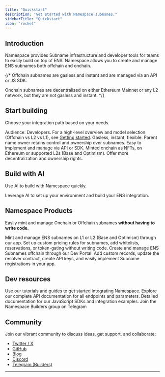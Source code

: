 ```yaml
---
title: "Quickstart"
description: "Get started with Namespace subnames."
sidebarTitle: "Quickstart"
icon: "rocket"
---
```


## Introduction

Namespace provides Subname infrastructure and developer tools for teams to easily build on top of ENS. Namespace allows you to create and manage ENS subnames both offchain and onchain.

{/* 
Offchain subnames are gasless and instant and are managed via an API or JS SDK.

Onchain subnames are decentralized on either Ethereum Mainnet or any L2 network, but they are not gasless and instant.
*/}

## Start building

Choose your integration path based on your needs.

<Tip>
  Audience: Developers. For a high-level overview and model selection (Offchain vs L2 vs L1), see <a href="/getting-started">Getting started</a>.
</Tip>

<CardGroup cols={2}>
  <Card title="Offchain Subnames" icon="cloud" iconType="regular" href="/developer-guide/guide/create-offchain-subnames">
    Gasless, instant, flexible. Parent name owner retains control and ownership over subnames. Easy to implement and manage via API or SDK.
  </Card>
  <Card title="Onchain Subnames" icon="square-code" href="/developer-guide/guide/mint-l1-l2-subnames">
    Minted onchain as NFTs, on Ethereum or supported L2s (Base and Optimism). Offer more decentralization and ownership rights.
  </Card>
</CardGroup>

## Build with AI

Use AI to build with Namespace quickly.

<Card title="Use AI to build on ENS" icon="sparkles" href="/developer-guide/ai-development">
  Leverage AI to set up your environment and build your ENS integration.
</Card>

## Namespace Products

Easily mint and manage Onchain or Offchain subnames **without having to write code.**

<CardGroup cols={2}>
  <Card title="Namespace App" icon="desktop" href="/user-guide/app">
    Mint and manage ENS subnames on L1 or L2 (Base and Optimism) through our app. Set up custom pricing rules for subnames, add whitelists, reservations, or token-gating without writing code.
  </Card>
  <Card title="Dev Portal" icon="terminal" href="/user-guide/dev-portal">
    Create and manage ENS Subnames offchain through our Dev Portal. Add custom records, update the resolver contract, create API keys, and easily implement Subname registrations in your app.
  </Card>
</CardGroup>

## Dev resources

<CardGroup cols={3}>
  <Card title="See sample projects" icon="folder-open" iconType="regular" href="/developer-guide/guide">
    Use our tutorials and guides to get started integrating Namespace.
  </Card>
  <Card title="API Reference" icon="book" iconType="regular" href="/api-reference/introduction">
    Explore our complete API documentation for all endpoints and parameters.
  </Card>
  <Card title="SDK Documentation" icon="code" iconType="regular" href="/developer-guide/sdks/introduction">
    Detailed documentation for our JavaScript SDKs and integration examples.
  </Card>
</CardGroup>

<Card title="Namespace Builder TG" icon="telegram" iconType="regular" horizontal href="https://t.me/+OsziFgfuZz03NjEy">
  Join the Namespace Builders group on Telegram
</Card>

## Community

Join our vibrant community to discuss ideas, get support, and collaborate:

- [Twitter / X](https://x.com/namespace_eth)
- [GitHub](https://github.com/thenamespace)
- [Blog](https://thenamespace.substack.com/)
- [Discord](https://discord.gg/W5pgT3wsnv)
- [Telegram (Builders)](https://t.me/+5FAwyiKOTeswNTIy)

---